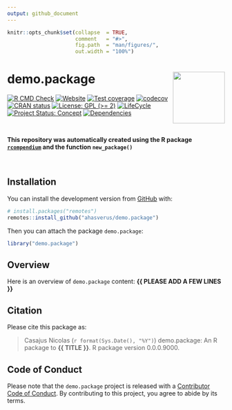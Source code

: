 ```yaml
---
output: github_document
---
```


<!-- README.md is generated from README.Rmd. Please edit that file -->


```r
knitr::opts_chunk$set(collapse  = TRUE,
                      comment   = "#>",
                      fig.path  = "man/figures/",
                      out.width = "100%")
```



demo.package <img src="man/figures/package-sticker.png" align="right" style="float:right; height:120px;"/>
=========================================================

<!-- badges: start -->
[![R CMD Check](https://github.com/ahasverus/demo.package/actions/workflows/R-CMD-check.yaml/badge.svg)](https://github.com/ahasverus/demo.package/actions/workflows/R-CMD-check.yaml)
[![Website](https://github.com/ahasverus/demo.package/actions/workflows/pkgdown.yaml/badge.svg)](https://github.com/ahasverus/demo.package/actions/workflows/pkgdown.yaml)
[![Test coverage](https://github.com/ahasverus/demo.package/actions/workflows/test-coverage.yaml/badge.svg)](https://github.com/ahasverus/demo.package/actions/workflows/test-coverage.yaml)
[![codecov](https://codecov.io/gh/ahasverus/demo.package/branch/main/graph/badge.svg)](https://codecov.io/gh/ahasverus/demo.package)
[![CRAN status](https://www.r-pkg.org/badges/version/demo.package)](https://CRAN.R-project.org/package=demo.package)
[![License: GPL (>= 2)](https://img.shields.io/badge/License-GPL%20%28%3E%3D%202%29-blue.svg)](https://choosealicense.com/licenses/gpl-2.0/)
[![LifeCycle](https://img.shields.io/badge/lifecycle-experimental-orange)](https://lifecycle.r-lib.org/articles/stages.html#experimental)
[![Project Status: Concept](https://www.repostatus.org/badges/latest/concept.svg)](https://www.repostatus.org/#concept)
[![Dependencies](https://img.shields.io/badge/dependencies-0/0-brightgreen?style=flat)](#)
<!-- badges: end -->

<br />

**This repository was automatically created using the R package 
[`rcompendium`](https://cran.r-project.org/package=rcompendium) and the
function `new_package()`**

<br />


## Installation

You can install the development version from [GitHub](https://github.com/) with:

```r
# install.packages("remotes")
remotes::install_github("ahasverus/demo.package")
```

Then you can attach the package `demo.package`:

```r
library("demo.package")
```



## Overview

Here is an overview of `demo.package` content: **{{ PLEASE ADD A FEW LINES }}**



## Citation

Please cite this package as: 

> Casajus Nicolas (`r format(Sys.Date(), "%Y")`) demo.package: An R 
package to **{{ TITLE }}**. R package version 0.0.0.9000.



## Code of Conduct

Please note that the `demo.package` project is released with a 
[Contributor Code of Conduct](https://contributor-covenant.org/version/2/0/CODE_OF_CONDUCT.html). 
By contributing to this project, you agree to abide by its terms.
